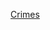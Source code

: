 {{Year by category
|m=2
|c=0
|d=1
|y=1
|cat=各國罪案
|sortkey=*
|parent=各年各國罪案
|subcat=2011年罪案
}}
[[Category:2011年各國|Crimes]]
